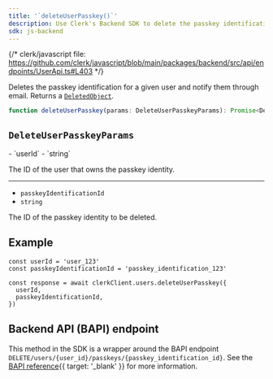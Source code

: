 ```yaml
---
title: '`deleteUserPasskey()`'
description: Use Clerk's Backend SDK to delete the passkey identification for a given user.
sdk: js-backend
---
```


{/* clerk/javascript file: https://github.com/clerk/javascript/blob/main/packages/backend/src/api/endpoints/UserApi.ts#L403 */}

Deletes the passkey identification for a given user and notify them through email. Returns a [`DeletedObject`](/docs/references/javascript/types/deleted-object).

```ts
function deleteUserPasskey(params: DeleteUserPasskeyParams): Promise<DeletedObject>
```

## `DeleteUserPasskeyParams`

<Properties>
  - `userId`
  - `string`

  The ID of the user that owns the passkey identity.

  ---

  - `passkeyIdentificationId`
  - `string`

  The ID of the passkey identity to be deleted.
</Properties>

## Example

<Include src="_partials/backend/usage" />

```tsx
const userId = 'user_123'
const passkeyIdentificationId = 'passkey_identification_123'

const response = await clerkClient.users.deleteUserPasskey({
  userId,
  passkeyIdentificationId,
})
```

## Backend API (BAPI) endpoint

This method in the SDK is a wrapper around the BAPI endpoint `DELETE/users/{user_id}/passkeys/{passkey_identification_id}`. See the [BAPI reference](/docs/reference/backend-api/tag/users/delete/users/%7Buser_id%7D/passkeys/%7Bpasskey_identification_id%7D){{ target: '_blank' }} for more information.
